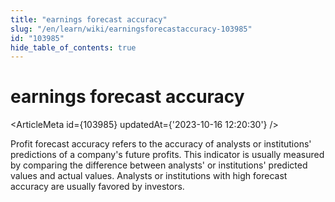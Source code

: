 ```yaml
---
title: "earnings forecast accuracy"
slug: "/en/learn/wiki/earningsforecastaccuracy-103985"
id: "103985"
hide_table_of_contents: true
---
```



# earnings forecast accuracy

<ArticleMeta id={103985} updatedAt={'2023-10-16 12:20:30'} />
<div className='border-solid border-b border-t-0 my-4 border-[var(--ifm-color-gray-300)]' />

Profit forecast accuracy refers to the accuracy of analysts or institutions' predictions of a company's future profits. This indicator is usually measured by comparing the difference between analysts' or institutions' predicted values and actual values. Analysts or institutions with high forecast accuracy are usually favored by investors.
